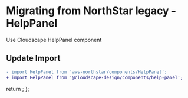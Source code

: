 
<Meta title="Migration/HelpPanel" />

# Migrating from NorthStar legacy - HelpPanel

Use <Link href='https://cloudscape.design/components/help-panel' target='_blank'>Cloudscape HelpPanel component</Link>

## Update Import

```diff
- import HelpPanel from 'aws-northstar/components/HelpPanel';
+ import HelpPanel from '@cloudscape-design/components/help-panel';
```

  return <SyntaxHighlighter/>;
};